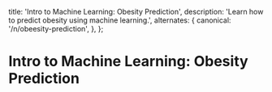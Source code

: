 
  title: 'Intro to Machine Learning: Obesity Prediction',
  description: 'Learn how to predict obesity using machine learning.',
  alternates: {
    canonical: '/n/obeesity-prediction',
  },
};

# Intro to Machine Learning: Obesity Prediction

<AnimatedName />
